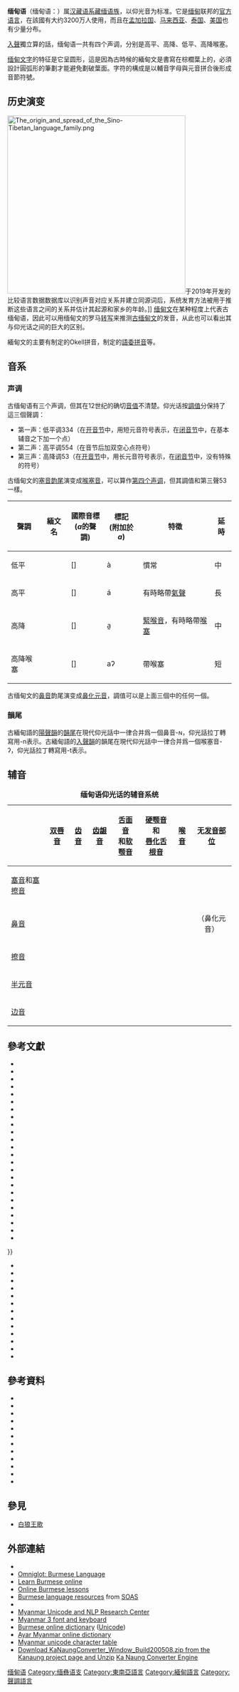 {{No footnotes|time=2021-06-01T00:27:37+00:00}}
{{Infobox language
| name        = 缅甸语
| nativename  = {{Script/shn-Mymr|{{lang|my|မြန်မာဘာသာ}}}} ''myanma bhatha''
| familycolor = 汉藏语系
| region      = {{flag|Myanmar}} <br>{{flag|Thailand}} <br>{{flag|Bangladesh}} <br>{{flag|Laos}} <br>{{flag|Malaysia}} <br>{{flag|Singapore}} <br>{{flag|Australia}} <br>{{USA}}
| speakers    = 3320万
| date        = 2007年
| ref         = ne2007
| speakers2   = 第二语言：1000万（日期不詳）<ref>{{e15|mya|Burmese}}</ref>
<!-- 過時參數 | rank        = 29 -->
| fam1        = [[汉藏语系|汉藏语系]]
| fam2        = [[藏缅语族|藏缅语族]]
| fam3        = [[缅彝语群|缅彝语群]]
| fam4        = [[缅语支|缅语支]]
| nation      = {{MMR}}
----
{{Flag|ASEAN}}
| agency      = {{link-my|缅甸语委员会|မြန်မာစာအဖွဲ့}}
| script      = [[缅文|缅文]]
| iso1        = my
| iso2b       = bur
| iso2t       = mya
| iso3        = mya
<!-- 過時參數 | SIL         = BMS -->
}}
{{Burmese characters}}

'''缅甸语'''（缅甸语：{{Script/shn-Mymr|{{lang|my|မြန်မာဘာသာ}}}}）属[[汉藏语系|汉藏语系]][[藏缅语族|藏缅语族]]，以仰光音为标准。它是[[缅甸|缅甸]]联邦的[[官方语言|官方语言]]，在該國有大约3200万人使用，而且在[[孟加拉国|孟加拉国]]、[[马来西亚|马来西亚]]、[[泰国|泰国]]、[[美国|美国]]也有少量分布。

[[入聲|入聲]]獨立算的話，缅甸语一共有四个声调，分别是高平、高降、低平、高降喉塞。

[[缅文|缅甸文字]]的特征是它呈圆形，這是因為古時候的緬甸文是書寫在棕櫚葉上的，必須設計圓弧形的筆劃才能避免劃破葉面。字符的構成是以輔音字母與元音拼合後形成音節符號。

==历史演变 ==
[[File:The_origin_and_spread_of_the_Sino-Tibetan_language_family.png|400px]]于2019年开发的比较语言数据数据库以识别声音对应关系并建立同源词后，系统发育方法被用于推断这些语言之间的关系并估计其起源和家乡的年龄。{{sfnp|Sagart|Jacques|Lai|Ryder|2019|pp=10319–10320}}]]
[[缅甸文|缅甸文]]在某种程度上代表古缅甸语，因此可以用缅甸文的罗马[[转写|转写]]来推测[[古缅甸文|古缅甸文]]的发音，从此也可以看出其与仰光话之间的巨大的区别。

緬甸文的{{le|緬甸語羅馬化|Romanization of Burmese|拉丁字母轉寫方案}}主要有{{le|John Okell|John Okell}}制定的Okell拼音，{{le|緬甸語言委員會|Myanmar Language Commission|緬甸語委會}}制定的[[缅甸语委转写系统|語委拼音]]等。

==音系==

=== 声调 ===
古缅甸语有三个声调，但其在12世纪的确切[[音值|音值]]不清楚。仰光话按[[調值|調值]]分保持了這三個聲調：

* 第一声：低平调334（在[[开音节|开音节]]中，用短元音符号表示，在[[闭音节|闭音节]]中，在基本辅音之下加一个点）
* 第二声：高平调554（在音节后加双空心点符号）
* 第三声：高降调53（在[[开音节|开音节]]中，用长元音符号表示，在[[闭音节|闭音节]]中，没有特殊的符号）

古缅甸文的[[塞音|塞音]][[韵尾|韵尾]]演变成[[喉塞音|喉塞音]]，可以算作[[入聲|第四个声调]]，但其調值和第三聲53一樣。

{|
! 聲調|| 緬文名 || 國際音標<br />(''a''的聲調) || 標記<br />(附加於''a'') || 特徵 || 延時
|-
| 低平|| {{lang|my|နိမ့်သံ}} || [{{IPA|aː˧˧˦}}] || à || 慣常|| 中
|-
| 高平|| {{lang|my|တက်သံ}} || [{{IPA|aː˥˥˦}}] || á || 有時略帶[[氣聲|氣聲]] || 長
|-
| 高降|| {{lang|my|သက်သံ}} || [{{IPA|aˀ˥˧}}] || a̰ || [[緊喉音|緊喉音]]，有時略帶[[喉塞音|喉塞]] || 中
|-
| 高降喉塞|| {{lang|my|တိုင်သံ}} || [{{IPA|ăʔ˥˧}}] || aʔ || 帶喉塞 || 短
|}


古缅甸文的[[鼻音|鼻音]]韵尾演变成[[鼻化元音|鼻化元音]]，調值可以是上面三個中的任何一個。

===韻尾===
古緬甸語的[[陽聲韻|陽聲韻]]的[[韻尾|韻尾]]在現代仰光話中一律合并爲一個鼻音-ɴ，仰光話拉丁轉寫用-n表示。古緬甸語的[[入聲韻|入聲韻]]的韻尾在現代仰光話中一律合并爲一個喉塞音-ʔ，仰光話拉丁轉寫用-t表示。

== 辅音 ==
{|class="wikitable" 
|+'''缅甸语仰光话的辅音系统'''
!
! [[双唇音|双唇音]]
! [[齿音|齿音]]
! [[齿龈音|齿龈音]]
! [[舌面音|舌面音]]<br />和[[软颚音|软颚音]]
! [[硬颚音|硬颚音]]和<br />[[唇化舌根音|唇化舌根音]]
! [[喉音|喉音]]
! 无[[发音部位|发音部位]]
|-
! [[塞音|塞音]]和[[塞擦音|塞擦音]]
|align=center | {{IPA|pʰ}} {{IPA|p}} {{IPA|b}}
| colspan="2" align=center | {{IPA|tʰ}} {{IPA|t}} {{IPA|d}}
| align=center | {{IPA|tʃʰ}} {{IPA|tʃ}} {{IPA|dʒ}}
| align=center | {{IPA|kʰ}} {{IPA|k}} {{IPA|g}}
| align=center | {{IPA|ʔ}}
|  
|-
! [[鼻音_(辅音)|鼻音]]
| align=center | {{IPA|m̥}} {{IPA|m}}
| colspan="2" align=center | {{IPA|n̥}} {{IPA|n}}
| align=center | {{IPA|ɲ̥}} {{IPA|ɲ}}
| align=center | {{IPA|ŋ̊}} {{IPA|ŋ}}
|  
| align=center | {{IPA|~}} （鼻化元音）
|-
! [[擦音|擦音]]
|  
| align=center | {{IPA|θ}} {{IPA|(ð)}}
| align=center | {{IPA|sʰ}} {{IPA|s}} {{IPA|z}}
| align=center | {{IPA|ʃ}}
|  
| align=center | {{IPA|h}}
|  
|-
! [[半元音|半元音]]
|  
| colspan="2" align=center | {{IPA|(r)}}
| align=center | {{IPA|j}}
| align=center | {{IPA|(ʍ)}} {{IPA|w}}
| colspan="2" |  
|-
! [[边音|边音]]
|  
| colspan="2" align=center | {{IPA|l̥}} {{IPA|l}}
| colspan="4" |  
|}

==參考文獻==
{{refbegin|2}}
*{{cite book|ref=harv|title=The Unicode Standard Version 6.1 – Core Specification|editor=Julie D. Allen|publisher=The Unicode Consortium|location=Mountain View, CA|pages=368–373|date=April 2012|chapter=11. Southeast Asian Scripts|isbn=978-1-936213-02-3|url=http://www.unicode.org/versions/Unicode6.1.0/ch11.pdf|display-editors=etal}}
* {{cite book 
  | ref       = harv
  | last = Aung-Thwin 
  | first = Michael 
  | title = The Mists of Rāmañña: The Legend that was Lower Burma 
  | url       = https://archive.org/details/mistsoframannale0000aung
  | edition = illustrated 
  | publisher = University of Hawai'i Press 
  | year = 2005 
  | location = Honolulu 
  | isbn = 978-0-8248-2886-8
}}
* {{cite journal 
  | ref       = harv
  | author = Aung Bala
  | year = 1981 
  | title = Contemporary Burmese literature 
  | work = Contributions to Asian Studies 
  | volume = 16
}}
*{{cite report
 |ref         = harv
 |title       = Refugees from Burma: Their Backgrounds and Refugee Experiences
 |url         = http://www.cal.org/co/pdffiles/refugeesfromburma.pdf
 |last1       = Barron
 |first1      = Sandy
 |last2       = Okell
 |first2      = John
 |last3       = Yin
 |first3      = Saw Myat
 |last4       = VanBik
 |first4      = Kenneth
 |last5       = Swain
 |first5      = Arthur
 |last6       = Larkin
 |first6      = Emma
 |last7       = Allott
 |first7      = Anna J.
 |last8       = Ewers
 |first8      = Kirsten
 |year        = 2007
 |publisher   = Center for Applied Linguistics
 |accessdate  = 2010-08-20
 |deadurl     = yes
 |archiveurl  = https://web.archive.org/web/20110427203847/http://www.cal.org/co/pdffiles/refugeesfromburma.pdf
 |archivedate = 2011-04-27
}}
* {{cite journal 
  | ref       = harv
  | last=Benedict 
  | first=Paul K. 
  |date=Oct–Dec 1948 
  | title=Tonal Systems in Southeast Asia 
  | journal=Journal of the American Oriental Society 
  | volume=68 
  | issue=4 
  | publisher=American Oriental Society 
  | doi=10.2307/595942 
  | jstor=595942 
}}
* {{cite journal 
  | ref       = harv
  | last=Bradley 
  | first=David
  | date=Spring 1993
  | title=Pronouns in Burmese–Lolo 
  | journal=Linguistics of the Tibeto-Burman area 
  | publisher=La Trobe University 
  | location=Melbourne 
  | volume=16 
  | issue=1 
  | url=http://sealang.net/sala/archives/pdf4/bradley1993pronouns.pdf
}}
* {{cite book 
  | ref       = harv
  | last = Bradley
  | first = David
  | title = Sociolinguistics / Soziolinguistik
  | editors = Ulrich Ammon, Norbert Dittmar, Klaus J. Mattheier, Peter Trudgill
  | edition = 
  | volume = 3
  | publisher = Walter de Gruyter
  | year = 2006
  | isbn = 978-3-11-018418-1
}}
* {{cite book 
  | ref       = harv
  | last = Bradley
  | first = David
  | title = Atlas of Languages of Intercultural Communication in the Pacific, Asia, and the Americas
  | volume = 1
  | publisher = Walter de Gruyter
  | year = 1996
  | isbn = 978-3-11-013417-9
}}
*{{cite journal|ref=harv|last=Bradley|first=David|year=1989|title=Uncles and Aunts: Burmese Kinship and Gender|journal=South-east Asian Linguisitics: Essays in Honour of Eugénie J.A. Henderson|publisher=School of Oriental and African Studies, University of London|pages=147–162|url=http://www.khamkoo.com/uploads/9/0/0/4/9004485/uncles_and_aunts_-_burmese_kinship_and_gender.pdf|author=|access-date=2016-10-17|archive-url=https://web.archive.org/web/20171011124940/http://www.khamkoo.com/uploads/9/0/0/4/9004485/uncles_and_aunts_-_burmese_kinship_and_gender.pdf|archive-date=2017-10-11|dead-url=yes}}
*{{cite book|ref=harv|last=Bradley|first=David|title=The Routledge Handbook of Sociolinguistics Around the World|editor=Martin J. Ball|publisher=Routledge|year=2010|pages=98–99|chapter=9. Burma, Thailand, Cambodia, Laos and Vietnam|isbn=978-0-415-42278-9|url=http://stiba-malang.ac.id/uploadbank/pustaka/MKLINGUISTIK/SOCIOLING%20AROUND%20THE%20WORLD.pdf|deadurl=yes|archiveurl=https://web.archive.org/web/20160716125739/http://stiba-malang.ac.id/uploadbank/pustaka/MKLINGUISTIK/SOCIOLING%20AROUND%20THE%20WORLD.pdf|archivedate=2016-07-16}}
*{{cite journal|ref=harv|last=Bradley|first=David|year=1995|title=Reflexives in Burmese|journal=Papers in Southeast Asian Linguistics No. 13: studies in Burmese languages|publisher=Australian National University|issue=A-83|pages=139–172|url=http://sealang.net/sala/archives/pdf4/bradley1995reflexives.pdf}}
*{{cite web|ref=harv|url=http://www.academia.edu/1559757/Changes_in_Burmese_Phonology_and_Orthography|title=Changes in Burmese Phonology and Orthography|last=Bradley|first=David|date=May 2011|work=SEALS Conference|publisher=Kasetsart University|accessdate=19 October 2013}}
*{{cite journal|ref=harv|last=Bradley|first=David|year=2012|title=The Characteristics of the Burmic Family of Tibeto-Burman|journal=Language and Linguistics|volume=13|issue=1|pages=171–192|url=http://www.academia.edu/1559763/The_characteristics_of_the_Burmic_family_of_Tibeto-Burman}}
* {{cite thesis 
  | ref       = harv
  | last=Chang 
  | first=Charles Bond 
  | title=“High-Interest Loans”: The Phonology of English Loanword Adaptation in Burmese 
  | degree=B.A. 
  | url=http://www.academia.edu/424048/High-interest_loans_The_phonology_of_English_loanword_adaptation_in_Burmese 
  | year=2003 
  | publisher=Harvard University 
  | accessdate=2011-05-24 
  | docket= | oclc= }}
* {{cite journal 
  | ref       = harv
  | last=Chang 
  | first=Charles B. 
  | year=2009 
  | title=English loanword adaptation in Burmese 
  | journal=Journal of the Southeast Asian Linguistics Society 
  | volume=1 
  | issue= 
  | url=http://jseals.org/JSEALS-1.pdf
  | pages = 77–94 
}}
* {{cite book 
  | ref       = harv
  | last=Harvey 
  | first=G. E.
  | title=History of Burma: From the Earliest Times to 10 March 1824 
  | publisher=Frank Cass & Co. Ltd 
  | year=1925 
  | location = London
}}
* {{cite book 
  | ref       = harv
  | last1=Herbert 
  | first1=Patricia M. 
  | last2= Milner 
  | first2=Anthony 
  | title=South-East Asia Languages and Literatures: A Select Guide
  | year=1989 
  | publisher=University of Hawaii Press 
  | isbn=978-0-8248-1267-6
}}
*{{cite journal|ref=harv|last=Hill|first=Nathan W.|year=2012|title=Evolution of the Burmese Vowel System|journal=Transactions of the Philological Society|volume=110|issue=1|pages=64–79|url=http://eprints.soas.ac.uk/13484/1/Hill_2012_Burmese_vowels.pdf|doi=10.1111/j.1467-968x.2011.01282.x}}
*{{cite book|ref=harv|author=Hnin Tun, San San|others=Vicky Bowman|title=Burmese Phrasebook|publisher=Lonely Planet|year=2001|isbn=978-1-74059-048-8}}
*{{cite book|ref=harv|last=Houtman|first=Gustaaf|title=Traditions of Buddhist Practice in Burma|publisher=Research Institute for Languages and Cultures of Asia and Africa|year=1990}}
* {{cite book 
  | ref       = harv
  | last=Jones 
  | first=Robert 
  | title=Pitch register languages 
  | work=Contributions to Sino-Tibetan Studies 
  | year=1986 
  | editor1-last  = McCoy
  | editor1-first = John
  | editor2-last  = Light
  | editor2-first = Timothy
  | publisher=E. J. Brill
}}
* {{cite web 
  | ref=harv 
  | last=Khin Min 
  | first=Maung 
  | title=Old Usage Styles of Myanmar Script 
  | work=Myanmar Unicode & NLP Research Center 
  | url=http://www.myanmars.net/unicode/doc/20040408_olduse.htm 
  | accessdate=2008-07-29 
  | year=1987 
  | archive-date=2006-09-23 
  | archive-url=https://web.archive.org/web/20060923202737/http://www.myanmars.net/unicode/doc/20040408_olduse.htm 
  | dead-url=no 
  }}
* {{cite book
  | ref       = harv
  | last= Lieberman 
  | first= Victor B. 
  | title= Strange Parallels: Southeast Asia in Global Context, c. 800–1830, volume 1, Integration on the Mainland 
  | year=2003 
  | publisher=Cambridge University Press 
  | isbn=978-0-521-80496-7
  }}
* {{citation
  | surname1 = Sagart | given1 = Laurent | author1-link = Laurent Sagart
  | surname2 = Jacques | given2 = Guillaume | author2-link = Guillaume Jacques
  | surname3 = Lai | given3 = Yunfan
  | surname4 = Ryder | given4 = Robin
  | surname5 = Thouzeau | given5 = Valentin
  | surname6 = Greenhill | given6 = Simon J.
  | surname7 = List | given7 = Johann-Mattis
  | title = Dated language phylogenies shed light on the history of Sino-Tibetan
  | journal = Proceedings of the National Academy of Sciences of the United States of America
  | volume = 116 | issue = 21 | pages = 10317–10322 | year = 2019
  | doi = 10.1073/pnas.1817972116 | doi-access = free | pmid = 31061123 | pmc = 6534992
  | lay-url = https://www.sciencedaily.com/releases/2019/05/190506151822.htm
  | lay-source = ScienceDaily | lay-date = May 6, 2019
  | postscript = .
  }}
}}
*{{cite journal|ref=harv|last=Nishi|first=Yoshio|date=30 October 1998|title=The Development of Voicing Rules in Standard Burmese|journal=Bulletin of the National Museum of Ethnology|publisher=国立民族学博物館|volume=23|issue=1|pages=253–260|url=http://ir.minpaku.ac.jp/dspace/bitstream/10502/3167/1/KH_023_1_005.pdf}}{{dead link|date=2018年1月 |bot=InternetArchiveBot |fix-attempted=yes }}
*{{cite journal|ref=harv|last=Nishi|first=Yoshio|date=31 March 1998|title=The Orthographic Standardization of Burmese: Linguistic and Sociolinguistic Speculations|journal=Bulletin of the National Museum of Ethnology|publisher=国立民族学博物館|volume=22|pages=975–999|url=http://camel.minpaku.ac.jp/dspace/bitstream/10502/3159/1/KH_022_4_005.pdf|deadurl=yes|archiveurl=https://web.archive.org/web/20131022161953/http://camel.minpaku.ac.jp/dspace/bitstream/10502/3159/1/KH_022_4_005.pdf|archivedate=2013年10月22日}}
*{{cite book|ref=harv|last=Okell|first=John|title=Burmese By Ear or Essential Myanmar|publisher=The School of Oriental and African Studies, University of London|location=London|year=2002|isbn=978-1-86013-758-7 |url=http://www.soas.ac.uk/bbe/file53735.pdf}}
* {{cite encyclopedia 
  | ref       = {{harvid|MLC|1993}}
  | year=1993 
  | encyclopedia=Myanmar–English Dictionary 
  | publisher=Myanmar Language Commission
  | url = http://sealang.net/burmese
  | isbn=978-1-881265-47-4
}}
*{{Cite thesis|ref=harv|author=San San Hnin Tun|title=Discourse Marking in Burmese and English: A Corpus-Based Approach|url=http://etheses.nottingham.ac.uk/1963/1/442283.pdf|year=2006|publisher=University of Nottingham|docket=|oclc=|access-date=2013-10-20|archive-url=https://web.archive.org/web/20131021035314/http://etheses.nottingham.ac.uk/1963/1/442283.pdf|archive-date=2013-10-21|dead-url=yes}}
*{{cite book 
  | ref       = harv
  | author = Taw Sein Ko 
  | title = Elementary Handbook of the Burmese Language 
  | year = 1924 
  | publisher = American Baptist Mission Press 
  | location = Rangoon
}}
* {{cite journal 
  | ref       = harv
  | last=Taylor 
  | first=L. F. 
  | year=1920 
  | title=On the tones of certain languages of Burma 
  | journal=Bulletin of the School of Oriental Studies 
  | doi=10.1017/S0041977X00101685 
  | volume=1 
  | issue=4 
  | jstor=607065 
  | publisher=Cambridge University Press
}}
* {{cite journal 
  | ref       = harv
  | last1=Wheatley 
  | first1=Julian 
  | last2 = Tun 
  | first2 = San San Hnin 
  | authorlink= 
  | year=1999 
  | title=Languages in contact: The case of English and Burmese 
  | journal=The Journal of Burma Studies 
  | volume=4 
}}
*{{cite book|ref=harv|last=Wheatley|first=Julian|editors=Randy J. LaPolla, Graham Thurgood|title=Sino-Tibetan Languages|chapter=12. Burmese|publisher=Routledge|year=2013|isbn=978-1-135-79717-1}}
* {{cite journal
 |ref         = harv
 |author      = Aung Zaw
 |title       = Tell the World the Truth
 |work        = The Irrawaddy
 |url         = http://irrawaddy.org/article.php?art_id=19413
 |volume      = 18
 |issue       = 9
 |location    = Chiang Mai
 |date        = September 2010
 |deadurl     = yes
 |archiveurl  = https://web.archive.org/web/20100918063230/http://irrawaddy.org/article.php?art_id=19413
 |archivedate = 2010-09-18
}}
*{{cite book |ref=harv| last = Wheatley | first = Julian K. | editor = B. Comrie (ed.) | title = Handbook of the world's major languages | year = 1987 | publisher = Oxford University Press | location = Oxford | isbn = 978-0-19-520521-3 | pages = 834–54 | chapter = Burmese}}
*{{cite book|ref=harv|last=Yanson|first=Rudolf A.|title=Aspiration in the Burmese Phonological System: A Diachronic Account|editor=Nathan Hill|publisher=BRILL|year=2012|series=Medieval Tibeto-Burman Languages IV|pages=17–29|isbn=978-90-04-23202-0}}
*{{cite book|ref=harv|last=Yanson|first=Rudolf|editor=Uta Gärtner, Jens Lorenz|publisher=LIT Verlag Münster|year=1994|work=Tradition and Modernity in Myanmar|pages=366–426|title=Chapter 3. Language|isbn=978-3-8258-2186-9}}
{{refend}}

==參考資料==
{{refbegin|2}}
*{{cite book | last = Becker | first = Alton L. | editor = E. M. Bruner (ed.) | title = Text, play, and story: The construction and reconstruction of self and society | year = 1984 | publisher = American Ethnological Society | location = Washington, D.C. | pages = 135–55 | chapter = Biography of a sentence: A Burmese proverb}}
*{{cite book | last = Bernot | first = Denise | title = Le prédicat en birman parlé | year = 1980 | publisher = SELAF | location = Paris | language = fr | isbn = 2-85297-072-4}}
*{{cite book | last = Cornyn | first = William Stewart | title = Outline of Burmese grammar | year = 1944 | publisher = Linguistic Society of America | location = Baltimore}}
*{{cite book | last = Cornyn | first = William Stewart |author2=D. Haigh Roop | title = Beginning Burmese | year = 1968 | publisher = Yale University Press | location = New Haven}}
*{{cite book | last = Cooper | first = Lisa |author2=Beau Cooper |author3=Sigrid Lew | chapter = A phonetic description of Burmese obstruents | chapter-url=https://www.academia.edu/13008225 | title = 45th International Conference on Sino-Tibetan Languages and Linguistics | year = 2012 | location = Nanyang Technological University, Singapore}}
*{{cite book | last = Green | first = Antony D. | editor = J. Watkins (ed.) | title = Studies in Burmese linguistics | year = 2005 | publisher = Pacific Linguistics | location = Canberra | isbn = 0-85883-559-2 | pages = 1–25 | chapter = Word, foot, and syllable structure in Burmese}}
*{{cite book | last = Okell | first = John | title = A reference grammar of colloquial Burmese | year = 1969 | publisher = Oxford University Press | location = London | isbn = 0-7007-1136-8}}
*{{cite book | last = Roop | first = D. Haigh | title = An introduction to the Burmese writing system | year = 1972 | publisher = Yale University Press | location = New Haven | isbn = 0-300-01528-3}}
*{{cite book | author = Taw Sein Ko | title = Elementary handbook of the Burmese language | year = 1924 | publisher = American Baptist Mission Press | location = Rangoon}}
*{{cite journal | first = Justin W. | last = Watkins | year = 2001 | title = Illustrations of the IPA: Burmese | journal = Journal of the International Phonetic Association | volume = 31 | issue = 2 | pages = 291–95 | doi = 10.1017/S0025100301002122}}
*{{cite book | editor =Patricia M Herbert, Anthony Milner | year=1989 | title=South East Asia Languages and Literatures: Languages and Literatures: A Select Guide | publisher=[[University_of_Hawaii|University of Hawaii Press]] | isbn=0-8248-1267-0 }}
* {{cite journal|last1=Waxman|first1=Nathan|last2=Aung|first2=Soe Tun|title=The Naturalization of Indic Loan-Words into Burmese: Adoption and Lexical Transformation|journal=Journal of Burma Studies|date=2014|volume=18|issue=2|pages=259–290|doi=10.1353/jbs.2014.0016}}
{{refend}}

==參見==
*[[白狼王歌|白狼王歌]]

== 外部連結 ==
{{Portal|缅甸|语言}}
{{InterWiki|code=my}}
{{Wiktionarylang|code=my}}
{{Incubator|my|wikibooks}}
{{wiktionary category}}
*{{Wikivoyage-inline|Burmese phrasebook}}
*[http://www.omniglot.com/writing/burmese.htm Omniglot: Burmese Language] {{Wayback|url=http://www.omniglot.com/writing/burmese.htm |date=20100102063348 }}
*[http://www.burmeselesson.com/ Learn Burmese online]
*[http://www.seasite.niu.edu/Burmese/ Online Burmese lessons] {{Wayback|url=http://www.seasite.niu.edu/Burmese/ |date=20090907073309 }}
*[http://www.soas.ac.uk/sea/burmese/ Burmese language resources] {{Wayback|url=http://www.soas.ac.uk/sea/burmese/ |date=20090901020843 }} from [[School_of_Oriental_and_African_Studies|SOAS]]
*{{Cite web| title = E-books for children with narration in Burmese
| work = Unite for Literacy library
| accessdate = 2014-06-21
| url = http://www.uniteforliteracy.com/
}}
*[https://web.archive.org/web/20110824103003/http://www.myanmarnlp.org.mm/ Myanmar Unicode and NLP Research Center]
*[http://www.myanmarlanguage.org/article/download-unicode-fonts-and-keyboards Myanmar 3 font and keyboard]
*[http://www.myanmar-dictionary.org/ Burmese online dictionary] ([[Unicode|Unicode]])
*[http://ayar.co/ Ayar Myanmar online dictionary] {{Wayback|url=http://ayar.co/ |date=20110810232141 }}
*[http://unicode-table.com/en/sections/myanmar/ Myanmar unicode character table]
*[https://code.google.com/p/kanaung/downloads/list Download KaNaungConverter_Window_Build200508.zip from the Kanaung project page and Unzip] [https://code.google.com/p/kanaung/downloads/detail?name=KaNaungConverter_Window_Build200508.zip&can=2&q= Ka Naung Converter Engine]

{{緬甸語言}}
{{Lolo-Burmese languages}}
{{Authority control}}
[[Category:缅甸语|]]
[[Category:缅彝语支|Category:缅彝语支]]
[[Category:東南亞語言|Category:東南亞語言]]
[[Category:緬甸語言|Category:緬甸語言]]
[[Category:聲調語言|Category:聲調語言]]